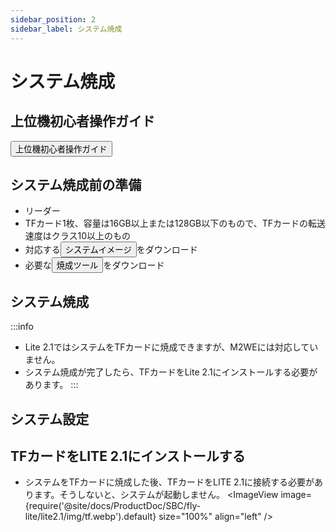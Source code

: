 ```yaml
---
sidebar_position: 2
sidebar_label: システム焼成
---
```



# システム焼成

## 上位機初心者操作ガイド

<Button variant="contained" disableElevation href="/docs/DebugDoc/baodian/host/">上位機初心者操作ガイド</Button>

## システム焼成前の準備

- リーダー
- TFカード1枚、容量は16GB以上または128GB以下のもので、TFカードの転送速度はクラス10以上のもの
- 対応する<Button variant="contained" disableElevation href="/docs/ResDownload/system-img/fly-lite2">システムイメージ</Button>をダウンロード
- 必要な<Button variant="contained" disableElevation href="/docs/ResDownload/auxiliary_software/">焼成ツール</Button>をダウンロード

## システム焼成

:::info
- Lite 2.1ではシステムをTFカードに焼成できますが、M2WEには対応していません。
- システム焼成が完了したら、TFカードをLite 2.1にインストールする必要があります。
:::

<TF />

## システム設定

<CONFIG />

## TFカードをLITE 2.1にインストールする

- システムをTFカードに焼成した後、TFカードをLITE 2.1に接続する必要があります。そうしないと、システムが起動しません。
<ImageView image={require('@site/docs/ProductDoc/SBC/fly-lite/lite2.1/img/tf.webp').default} size="100%" align="left" />